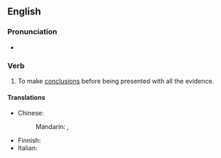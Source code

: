 ==English==

===Pronunciation===
* {{audio|en|En-au-jump to conclusions.ogg|Audio (AU)}}

===Verb===
{{head|en|verb}}

# {{lb|en|idiomatic}} To make [[conclusion]]s before being presented with all the evidence.

====Translations====
{{trans-top|make conclusions before being presented with all the evidence}}
* Chinese:
*: Mandarin: {{t|cmn|[[輕易]][[下結論]]}}, {{t|cmn|[[轻易]][[下结论]]|tr=qīngyì xià jiélùn}}
{{trans-mid}}
* Finnish: {{t|fi|[[tehdä]] [[hätiköity|hätiköityjä]] [[johtopäätös|johtopäätöksiä]]}}
* Italian: {{t|it|saltare alle conclusioni}}
{{trans-bottom}}